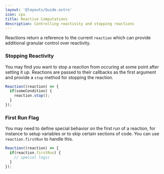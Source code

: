 ```yaml
---
layout: '@layouts/Guide.astro'
icon: cpu
title: Reactive Computations
description: Controlling reactivity and stopping reactions
---
```


Reactions return a reference to the current `reaction` which can provide additional granular control over reactivity.

### Stopping Reactivity

You may find you want to stop a reaction from occuring at some point after setting it up. Reactions are passed to their callbacks as the first argument and provide a `stop` method for stopping the reaction.


```javascript
Reaction((reaction) => {
  if(someCondition) {
    reaction.stop();
  }
});
```

### First Run Flag

You may need to define special behavior on the first run of a reaction, for instance to setup variables or to skip certain sections of code. You can use `reaction.firstRun` to handle this.

```javascript
Reaction((reaction) => {
  if(reaction.firstRun) {
    // special logic
  }
});
```

